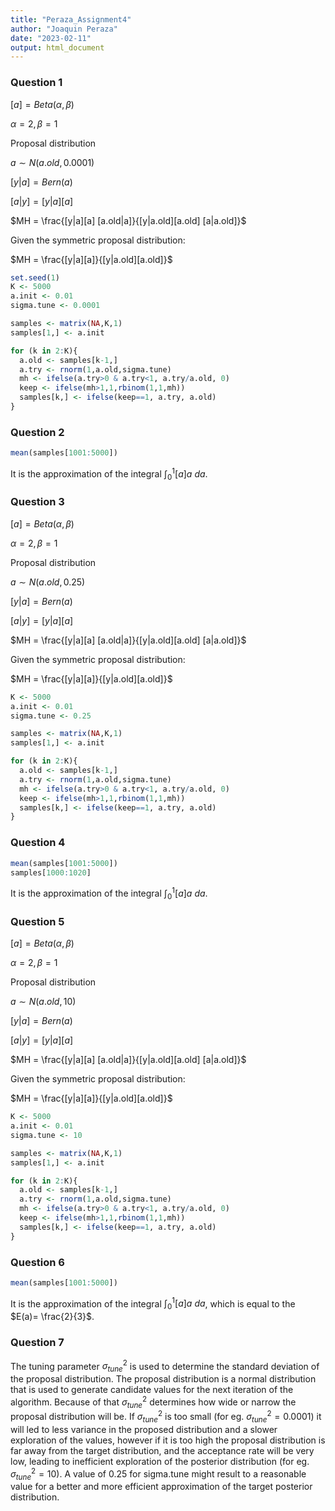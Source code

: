 ```yaml
---
title: "Peraza_Assignment4"
author: "Joaquin Peraza"
date: "2023-02-11"
output: html_document
---
```


### Question 1

$[a] = Beta(\alpha, \beta)$

$\alpha =2, \beta=1$

Proposal distribution 

$a \sim N (a.old, 0.0001)$

$[y|a] = Bern(a)$

$[a|y] = {[y|a][a]}$

$MH = \frac{[y|a][a] [a.old|a]}{[y|a.old][a.old] [a|a.old]}$

Given the symmetric proposal distribution:

$MH = \frac{[y|a][a]}{[y|a.old][a.old]}$

```r
set.seed(1)
K <- 5000
a.init <- 0.01
sigma.tune <- 0.0001

samples <- matrix(NA,K,1)
samples[1,] <- a.init

for (k in 2:K){
  a.old <- samples[k-1,]
  a.try <- rnorm(1,a.old,sigma.tune)
  mh <- ifelse(a.try>0 & a.try<1, a.try/a.old, 0)
  keep <- ifelse(mh>1,1,rbinom(1,1,mh))
  samples[k,] <- ifelse(keep==1, a.try, a.old)
}
```

### Question 2

``` r
mean(samples[1001:5000])
```

It is the approximation of the integral $\int_0^1 [a]a ~da$.

### Question 3

$[a] = Beta(\alpha, \beta)$

$\alpha =2, \beta=1$

Proposal distribution 

$a \sim N (a.old, 0.25)$

$[y|a] = Bern(a)$

$[a|y] = {[y|a][a]}$

$MH = \frac{[y|a][a] [a.old|a]}{[y|a.old][a.old] [a|a.old]}$

Given the symmetric proposal distribution:

$MH = \frac{[y|a][a]}{[y|a.old][a.old]}$

```r
K <- 5000
a.init <- 0.01
sigma.tune <- 0.25

samples <- matrix(NA,K,1)
samples[1,] <- a.init

for (k in 2:K){
  a.old <- samples[k-1,]
  a.try <- rnorm(1,a.old,sigma.tune)
  mh <- ifelse(a.try>0 & a.try<1, a.try/a.old, 0)
  keep <- ifelse(mh>1,1,rbinom(1,1,mh))
  samples[k,] <- ifelse(keep==1, a.try, a.old)
}
```

### Question 4


``` r
mean(samples[1001:5000])
samples[1000:1020]
```

It is the approximation of the integral $\int_0^1 [a]a ~da$.

### Question 5

$[a] = Beta(\alpha, \beta)$

$\alpha =2, \beta=1$

Proposal distribution 

$a \sim N (a.old, 10)$

$[y|a] = Bern(a)$

$[a|y] = {[y|a][a]}$

$MH = \frac{[y|a][a] [a.old|a]}{[y|a.old][a.old] [a|a.old]}$

Given the symmetric proposal distribution:

$MH = \frac{[y|a][a]}{[y|a.old][a.old]}$

```r
K <- 5000
a.init <- 0.01
sigma.tune <- 10

samples <- matrix(NA,K,1)
samples[1,] <- a.init

for (k in 2:K){
  a.old <- samples[k-1,]
  a.try <- rnorm(1,a.old,sigma.tune)
  mh <- ifelse(a.try>0 & a.try<1, a.try/a.old, 0)
  keep <- ifelse(mh>1,1,rbinom(1,1,mh))
  samples[k,] <- ifelse(keep==1, a.try, a.old)
}
```

### Question 6

``` r
mean(samples[1001:5000])
```

It is the approximation of the integral $\int_0^1 [a]a ~da$, which is equal to the $E(a)= \frac{2}{3}$.


### Question 7

The tuning parameter $σ^2_{tune}$ is used to determine the standard deviation of the proposal distribution. The proposal distribution is a normal distribution that is used to generate candidate values for the next iteration of the algorithm. Because of that   $σ^2_{tune}$ determines how wide or narrow the proposal distribution will be. If $σ^2_{tune}$ is too small (for eg. $σ^2_{tune}=0.0001$) it will led to less variance in the proposed distribution and a slower exploration of the values, however if it is too high the proposal distribution is far away from the target distribution, and the acceptance rate will be very low, leading to inefficient exploration of the posterior distribution (for eg. $σ^2_{tune}=10$). A value of 0.25 for sigma.tune might result to a reasonable value for a better and more efficient approximation of the target posterior distribution. 









